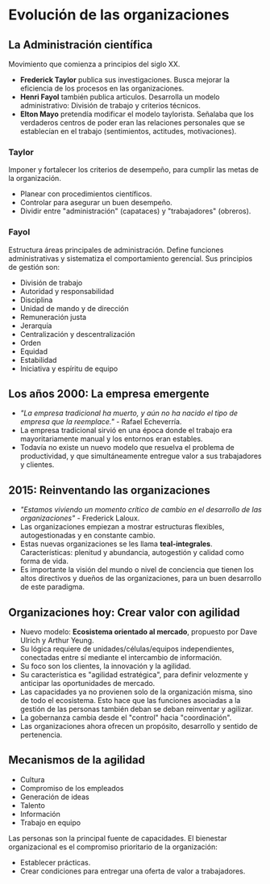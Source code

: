 # Evolución de las organizaciones

## La Administración científica
Movimiento que comienza a principios del siglo XX.

- **Frederick Taylor** publica sus investigaciones. Busca mejorar la eficiencia de los procesos en las organizaciones.
- **Henri Fayol** también publica articulos. Desarrolla un modelo administrativo: División de trabajo y criterios técnicos.
- **Elton Mayo** pretendía modificar el modelo taylorista. Señalaba que los verdaderos centros de poder eran las relaciones personales que se establecían en el trabajo (sentimientos, actitudes, motivaciones).

### Taylor
Imponer y fortalecer los criterios de desempeño, para cumplir las metas de la organización.

- Planear con procedimientos científicos.
- Controlar para asegurar un buen desempeño.
- Dividir entre "administración" (capataces) y "trabajadores" (obreros).

### Fayol
Estructura áreas principales de administración. Define funciones administrativas y sistematiza el comportamiento gerencial. Sus principios de gestión son:

- División de trabajo
- Autoridad y responsabilidad
- Disciplina
- Unidad de mando y de dirección
- Remuneración justa
- Jerarquía
- Centralización y descentralización
- Orden
- Equidad
- Estabilidad
- Iniciativa y espíritu de equipo

## Los años 2000: La empresa emergente
- *"La empresa tradicional ha muerto, y aún no ha nacido el tipo de empresa que la reemplace."* - Rafael Echeverría.
- La empresa tradicional sirvió en una época donde el trabajo era mayoritariamente manual y los entornos eran estables.
- Todavía no existe un nuevo modelo que resuelva el problema de productividad, y que simultáneamente entregue valor a sus trabajadores y clientes.

## 2015: Reinventando las organizaciones
- *"Estamos viviendo un momento crítico de cambio en el desarrollo de las organizaciones"* - Frederick Laloux.
- Las organizaciones empiezan a mostrar estructuras flexibles, autogestionadas y en constante cambio.
- Estas nuevas organizaciones se les llama **teal-integrales**. Características: plenitud y abundancia, autogestión y calidad como forma de vida.
- Es importante la visión del mundo o nivel de conciencia que tienen los altos directivos y dueños de las organizaciones, para un buen desarrollo de este paradigma.

## Organizaciones hoy: Crear valor con agilidad
- Nuevo modelo: **Ecosistema orientado al mercado**, propuesto por Dave Ulrich y Arthur Yeung.
- Su lógica requiere de unidades/células/equipos independientes, conectadas entre sí mediante el intercambio de información.
- Su foco son los clientes, la innovación y la agilidad.
- Su característica es "agilidad estratégica", para definir velozmente y anticipar las oportunidades de mercado.
- Las capacidades ya no provienen solo de la organización misma, sino de todo el ecosistema. Esto hace que las funciones asociadas a la gestión de las personas también deban se deban reinventar y agilizar.
- La gobernanza cambia desde el "control" hacia "coordinación".
- Las organizaciones ahora ofrecen un propósito, desarrollo y sentido de pertenencia.

## Mecanismos de la agilidad
- Cultura
- Compromiso de los empleados
- Generación de ideas
- Talento
- Información
- Trabajo en equipo

Las personas son la principal fuente de capacidades. El bienestar organizacional es el compromiso prioritario de la organización:

- Establecer prácticas.
- Crear condiciones para entregar una oferta de valor a trabajadores.